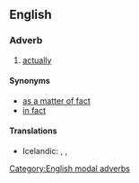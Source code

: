 ==English==

===Adverb===
{{en-adv|pos=[[in point]] [[of]] [[fact]]|-}}

# {{context|modal}} [[actually]]

====Synonyms====
*[[as a matter of fact]]
*[[in fact]]

====Translations====
* Icelandic: {{t|is|satt að segja}}, {{t|is|í sannleika sagt}}, {{t|is|í raun og veru}}

[[Category:English modal adverbs]]